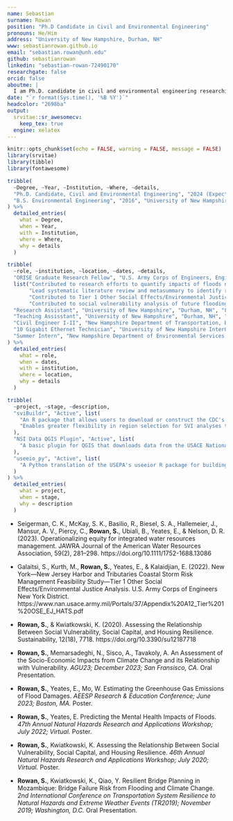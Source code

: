 ```yaml
---
name: Sebastian
surname: Rowan
position: "Ph.D Candidate in Civil and Environmental Engineering"
pronouns: He/Him
address: "University of New Hampshire, Durham, NH"
www: sebastianrowan.github.io
email: "sebastian.rowan@unh.edu"
github: sebastianrowan
linkedin: "sebastian-rowan-72490170"
researchgate: false
orcid: false
aboutme: |
  I am Ph.D. candidate in civil and environmental engineering researching the impacts of flood events and climate change on people and communities. The goal of my research is to develop a more comprehensive understanding of the risks posed by floods to enable the development of mitigation efforts that prioritize long-term sustainability and community well-being rather than maximizing financial return on investment.
date: "`r format(Sys.time(), '%B %Y')`"
headcolor: "2698ba"
output:
  srvitae::sr_awesomecv:
    keep_tex: true
  engine: xelatex
---
```


```r
knitr::opts_chunk$set(echo = FALSE, warning = FALSE, message = FALSE)
library(srvitae)
library(tibble)
library(fontawesome)
```

<!-- Alternative education icon
\hypertarget{education}{%
\section{\faUniversity~Education}\label{education}}
-->

\hypertarget{education}{%
\section{\faMortarBoard~Education}\label{education}}


```r
tribble(
  ~Degree, ~Year, ~Institution, ~Where, ~details,
  "Ph.D. Candidate, Civil and Environmental Engineering", "2024 (Expected)", "University of New Hampshire", "Durham, New Hampshire", list("Dissertation Title: Towards Sustainable Flood Risk Management: Incorporating Uncertainty and Environmental Impacts", "Advisor: Dr. Weiwei Mo"),
  "B.S. Environmental Engineering", "2016", "University of New Hampshire", "Durham, New Hampshire", list()
) %>%
  detailed_entries(
    what = Degree,
    when = Year,
    with = Institution,
    where = Where,
    why = details
  )
```

\hypertarget{experience}{%
\section{\faBriefcase~Experience}\label{experience}}

```r
tribble(
  ~role, ~institution, ~location, ~dates, ~details,
  "ORISE Graduate Research Fellow", "U.S. Army Corps of Engineers, Engineer Research Development Center", "Vicksburg, MS (Remote)", "Sep. 2020 - Present",
  list("Contributed to research efforts to quantify impacts of floods not typically included in cost-benefit analyses for flood risk management projects.",
       "Lead systematic literature review and metasummary to identify risk factors for mental health impacts of floods",
       "Contributed to Tier 1 Other Social Effects/Environmental Justice Analysis for the USACE New York/New Jersey Harbors and Tributaries Coastal Storm Risk Management Feasibility Study",
       "Contributed to social vulnerability analysis of future flooding in the Mississippi River Valley"),
  "Research Assistant", "University of New Hampshire", "Durham, NH", "Fall 2018, Spring 2020", list("Resilient Bridge Planning in Mozambique - Bridge Failure Risk from Flooding and Climate Change", "PI: Dr. Kyle Kwiatkowski"),
  "Teaching Assisstant", "University of New Hampshire", "Durham, NH", "2019 - 2020", list("CEE 705: Introduction to Sustainable Engineering (Fall 2019, Fall 2020)", "CEE 502: Project Engineering (Spring 2019)"),
  "Civil Engineer I-II", "New Hampshire Department of Transportation, Bureau of Planning and Community Assistance", "Concord, NH", "2016 - 2018", list("Contributed to the development of statewide asset management system for culvert and closed drainage systems in partnership with UNH Technology Transfer Center/SADES."),
  "10 Gigabit Ethernet Technician", "University of New Hampshire InterOperability Laboratory", "Durham, NH", "2014-2017", list(),
  "Summer Intern", "New Hampshire Department of Environmental Services, Air Resources Division", "Concord, NH", "2015", list(),
) %>%
  detailed_entries(
    what = role,
    when = dates,
    with = institution,
    where = location,
    why = details
  )
```

<!--
\hypertarget{awards}{%
\section{\faTrophy~Awards}\label{awards}}

```r
tribble(
  ~award, ~when, ~description,
  "ORISE Future of Science Award", "2023", list(
    "Nominated"
  )
) %>%
  detailed_entries(
    what = award,
    when = when
  )
```
-->

\hypertarget{open-source-projects}{%
\section{\faGithub~Open Source Projects}\label{open-source-projects}}

```r
tribble(
  ~project, ~stage, ~description,
  "sviBuildr", "Active", list(
    "An R package that allows users to download or construct the CDC's Social Vulnerability Index as a tidyverse or simple features data frame.",
    "Enables greater flexibility in region selection for SVI analyses than is possible with state- or national-level datasets hosted by CDC."
  ),
  "NSI Data QGIS Plugin", "Active", list(
    "A basic plugin for QGIS that downloads data from the USACE National Structures Inventory for a specified region and adds it to a map."
  ),
  "useeio_py", "Active", list(
    "A Python translation of the USEPA's useeior R package for building and using USEEIO models for life cycle analysis."
  )
) %>%
  detailed_entries(
    what = project,
    when = stage,
    why = description
  )
```

\hypertarget{publications}{%
\section{\faFileText~Publications}\label{publications}}

\footnotesize

<!-- - Memarsadeghi, N., **Rowan, S.**, Sisco, A., Tavakoly, A. (2024). Enhancing Resilience: Integrating Future Flood Modeling and Socio-Economic Analysis in the Face of Climate Change Impacts. Science of The Total Environment [Under Review]. -->
- Seigerman, C. K., McKay, S. K., Basilio, R., Biesel, S. A., Hallemeier, J., Mansur, A. V., Piercy, C., **Rowan, S.**, Ubiali, B., Yeates, E., & Nelson, D. R. (2023). Operationalizing equity for integrated water resources management. JAWRA Journal of the American Water Resources Association, 59(2), 281–298. https://doi.org/10.1111/1752-1688.13086

- Galaitsi, S., Kurth, M., **Rowan, S.**, Yeates, E., & Kalaidjian, E. (2022). New York—New Jersey Harbor and Tributaries Coastal Storm Risk Management Feasibility Study—Tier 1 Other Social Effects/Environmental Justice Analysis. U.S. Army Corps of Engineers New York District. https://www.nan.usace.army.mil/Portals/37/Appendix%20A12_Tier%201%20OSE_EJ_HATS.pdf

- **Rowan, S.**, & Kwiatkowski, K. (2020). Assessing the Relationship Between Social Vulnerability, Social Capital, and Housing Resilience. Sustainability, 12(18), 7718. https://doi.org/10.3390/su12187718

\normalsize

\hypertarget{presentations}{%
\section{\faUser~Presentations}\label{presentations}}

\footnotesize

- **Rowan, S.**, Memarsadeghi, N., Sisco, A., Tavakoly, A. An Assessment of the Socio-Economic Impacts from Climate Change and its Relationship with Vulnerability. *AGU23; December 2023; San Fransisco, CA.* Oral Presentation.

- **Rowan, S.**, Yeates, E., Mo, W. Estimating the Greenhouse Gas Emissions of Flood Damages. *AEESP Research & Education Conference; June 2023; Boston, MA.* Poster.

- **Rowan, S.**, Yeates, E. Predicting the Mental Health Impacts of Floods. *47th Annual Natural Hazards Research and Applications Workshop; July 2022; Virtual.* Poster.

- **Rowan, S.**, Kwiatkowski, K. Assessing the Relationship Between Social Vulnerability, Social Capital, and Housing Resilience. *46th Annual Natural Hazards Research and Applications Workshop; July 2020; Virtual.* Poster.

- **Rowan, S.**, Kwiatkowski, K., Qiao, Y. Resilient Bridge Planning in Mozambique: Bridge Failure Risk from Flooding and Climate Change. *2nd International Conference on Transportation System Resilience to Natural Hazards and Extreme Weather Events (TR2019); November 2019; Washington, D.C.* Oral Presentation.

\normalsize

<!-- 
#```{r}
# library(dplyr)
# library(purrr)

# bold_me <- function(x) {
#     a <- list()
#     for(nms in x) {
#         b <- list()
#         for(n in nms) {
#             if(n$family == "Rowan" & n$given == "Sebastian"){
#                 c <- csl_name("ROWAN", "SEBASTIAN")
#             } else {
#                 c <- csl_name(n$family, n$given)
#             }
#             b <- c(b, list(c))
#         }
#         b <- list_of_csl_names(csl_names(b))
#         a <- c(a, list(b))
#     }
#     a <- list_of_csl_names(a)
# }

# bibliography_entries("papers.bib") %>%
#   mutate(author = bold_me(author)) %>%
#   arrange(desc(issued))

```
 -->
